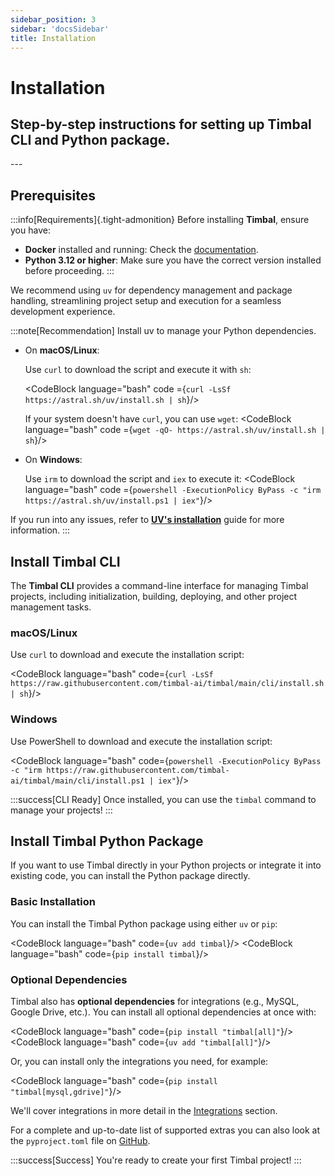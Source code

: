 ```yaml
---
sidebar_position: 3
sidebar: 'docsSidebar'
title: Installation
---
```


# Installation

<h2 className="subtitle" style={{marginTop: '-17px', fontSize: '1.1rem', fontWeight: 'normal'}}>
Step-by-step instructions for setting up Timbal CLI and Python package.
</h2>
---

## Prerequisites

:::info[Requirements]{.tight-admonition}
Before installing **Timbal**, ensure you have:
- **Docker** installed and running: Check the [documentation](https://docs.docker.com/engine/install/).
- **Python 3.12 or higher**: Make sure you have the correct version installed before proceeding.
:::

We recommend using `uv` for dependency management and package handling, streamlining project setup and execution for a seamless development experience.

:::note[Recommendation]
Install uv to manage your Python dependencies.

- On **macOS/Linux**:

  Use `curl` to download the script and execute it with `sh`:

  <CodeBlock language="bash" code ={`curl -LsSf https://astral.sh/uv/install.sh | sh`}/>

  If your system doesn't have `curl`, you can use `wget`:
  <CodeBlock language="bash" code ={`wget -qO- https://astral.sh/uv/install.sh | sh`}/>
- On **Windows**:

  Use `irm` to download the script and `iex` to execute it:
  <CodeBlock language="bash" code ={`powershell -ExecutionPolicy ByPass -c "irm https://astral.sh/uv/install.ps1 | iex"`}/>

If you run into any issues, refer to **[UV's installation](https://docs.astral.sh/uv/get-started/installation/)** guide for more information.
:::

## Install Timbal CLI

The **Timbal CLI** provides a command-line interface for managing Timbal projects, including initialization, building, deploying, and other project management tasks.

### macOS/Linux

Use `curl` to download and execute the installation script:

<CodeBlock language="bash" code={`curl -LsSf https://raw.githubusercontent.com/timbal-ai/timbal/main/cli/install.sh | sh`}/>

### Windows

Use PowerShell to download and execute the installation script:

<CodeBlock language="bash" code={`powershell -ExecutionPolicy ByPass -c "irm https://raw.githubusercontent.com/timbal-ai/timbal/main/cli/install.ps1 | iex"`}/>

:::success[CLI Ready]
Once installed, you can use the `timbal` command to manage your projects!
:::

## Install Timbal Python Package

If you want to use Timbal directly in your Python projects or integrate it into existing code, you can install the Python package directly.

### Basic Installation

You can install the Timbal Python package using either `uv` or `pip`:

<CodeBlock language="bash" code={`uv add timbal`}/>
<CodeBlock language="bash" code={`pip install timbal`}/>

### Optional Dependencies

Timbal also has **optional dependencies** for integrations (e.g., MySQL, Google Drive, etc.).
You can install all optional dependencies at once with:

<CodeBlock language="bash" code={`pip install "timbal[all]"`}/>
<CodeBlock language="bash" code={`uv add "timbal[all]"`}/>

Or, you can install only the integrations you need, for example:

<CodeBlock language="bash" code={`pip install "timbal[mysql,gdrive]"`}/>

We'll cover integrations in more detail in the [Integrations](../integrations) section.

For a complete and up-to-date list of supported extras you can also look at the `pyproject.toml` file on [GitHub](https://github.com/timbal-ai/timbal/blob/main/pyproject.toml).

:::success[Success]
You're ready to create your first Timbal project!
:::